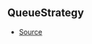 ## QueueStrategy



- [Source](https://github.com/Androz2091/discord-player/blob/28ec2ed/packages/utils/src/Queue.ts#L3)